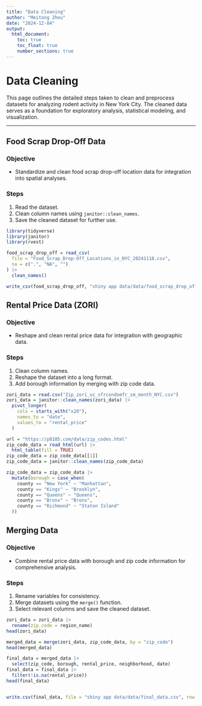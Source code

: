 ```yaml
---
title: "Data Cleaning"
author: "Meitong Zhou"
date: "2024-12-04"
output:
  html_document:
    toc: true
    toc_float: true
    number_sections: true
---
```


# **Data Cleaning**

This page outlines the detailed steps taken to clean and preprocess datasets for analyzing rodent activity in New York City. The cleaned data serves as a foundation for exploratory analysis, statistical modeling, and visualization.

---

## **Food Scrap Drop-Off Data**

### **Objective**
- Standardize and clean food scrap drop-off location data for integration into spatial analyses.

### **Steps**
1. Read the dataset.
2. Clean column names using `janitor::clean_names`.
3. Save the cleaned dataset for further use.

```r
library(tidyverse) 
library(janitor)
library(rvest)

food_scrap_drop_off = read_csv(
  file = "Food_Scrap_Drop-Off_Locations_in_NYC_20241118.csv",
  na = c(".", "NA", "")
) |>
  clean_names()

write_csv(food_scrap_drop_off, "shiny app data/data/food_scrap_drop_off.csv")
```

## **Rental Price Data (ZORI)**

### **Objective**
- Reshape and clean rental price data for integration with geographic data.

### **Steps**
1. Clean column names.
2. Reshape the dataset into a long format.
3. Add borough information by merging with zip code data.

```r
zori_data = read.csv("Zip_zori_uc_sfrcondomfr_sm_month_NYC.csv") 
zori_data = janitor::clean_names(zori_data) |>
  pivot_longer(
    cols = starts_with("x20"),
    names_to = "date",
    values_to = "rental_price"
  )

url = "https://p8105.com/data/zip_codes.html"
zip_code_data = read_html(url) |>
  html_table(fill = TRUE)
zip_code_data = zip_code_data[[1]]
zip_code_data = janitor::clean_names(zip_code_data)

zip_code_data = zip_code_data |>
  mutate(borough = case_when(
    county == "New York" ~ "Manhattan",
    county == "Kings" ~ "Brooklyn",
    county == "Queens" ~ "Queens",
    county == "Bronx" ~ "Bronx",
    county == "Richmond" ~ "Staten Island"
  ))

```

## **Merging Data**

### **Objective**
- Combine rental price data with borough and zip code information for comprehensive analysis.

### **Steps**
1. Rename variables for consistency.
2. Merge datasets using the `merge()` function.
3. Select relevant columns and save the cleaned dataset.

```r
zori_data = zori_data |>
  rename(zip_code = region_name)
head(zori_data)
```
```r
merged_data = merge(zori_data, zip_code_data, by = "zip_code")
head(merged_data) 
```
```r
final_data = merged_data |>
  select(zip_code, borough, rental_price, neighborhood, date)
final_data = final_data |> 
  filter(!is.na(rental_price))
head(final_data)


write.csv(final_data, file = "shiny app data/data/final_data.csv", row.names = FALSE)
```

